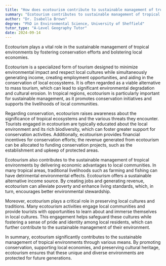 ```yaml
---
title: "How does ecotourism contribute to sustainable management of tropical environments?"
summary: "Ecotourism contributes to sustainable management of tropical environments by promoting conservation and supporting local economies."
author: "Dr. Isabella Brown"
degree: "PhD in Environmental Science, University of Sheffield"
tutor_type: "A-Level Geography Tutor"
date: 2024-09-14
---
```


Ecotourism plays a vital role in the sustainable management of tropical environments by fostering conservation efforts and bolstering local economies.

Ecotourism is a specialized form of tourism designed to minimize environmental impact and respect local cultures while simultaneously generating income, creating employment opportunities, and aiding in the conservation of local ecosystems. It is often regarded as a viable alternative to mass tourism, which can lead to significant environmental degradation and cultural erosion. In tropical regions, ecotourism is particularly important for sustainable management, as it promotes conservation initiatives and supports the livelihoods of local communities.

Regarding conservation, ecotourism raises awareness about the significance of tropical ecosystems and the various threats they encounter. Tourists engaged in ecotourism are typically educated about the local environment and its rich biodiversity, which can foster greater support for conservation activities. Additionally, ecotourism provides financial incentives for conservation efforts; the revenue generated from ecotourism can be allocated to funding conservation projects, such as the establishment and upkeep of protected areas.

Ecotourism also contributes to the sustainable management of tropical environments by delivering economic advantages to local communities. In many tropical areas, traditional livelihoods such as farming and fishing can have detrimental environmental effects. Ecotourism offers a sustainable alternative income source. By creating jobs and generating revenue, ecotourism can alleviate poverty and enhance living standards, which, in turn, encourages better environmental stewardship.

Moreover, ecotourism plays a critical role in preserving local cultures and traditions. Many ecotourism activities engage local communities and provide tourists with opportunities to learn about and immerse themselves in local cultures. This engagement helps safeguard these cultures while fostering a sense of pride and identity among local residents, which can further contribute to the sustainable management of their environment.

In summary, ecotourism significantly contributes to the sustainable management of tropical environments through various means. By promoting conservation, supporting local economies, and preserving cultural heritage, ecotourism ensures that these unique and diverse environments are protected for future generations.
    